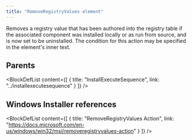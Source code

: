 ```yaml
---
title: "RemoveRegistryValues element"
---
```



Removes a registry value that has been authored into the registry table if the associated component was installed locally or as run from source, and is now set to be uninstalled. The condition for this action may be specified in the element's inner text.


## Parents

<BlockDefList content={[
    {
      title: "InstallExecuteSequence",
      link: "../installexecutesequence"
    }
  ]}
/>

## Windows Installer references

<BlockDefList content={[
    {
      title: "RemoveRegistryValues Action",
      link: "https://docs.microsoft.com/en-us/windows/win32/msi/removeregistryvalues-action"
    }
  ]}
/>
